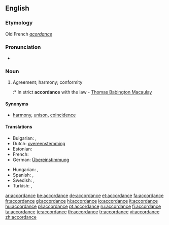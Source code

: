 ==English==

===Etymology===
Old French ''[[acordance]]''

===Pronunciation===
* {{audio|en-us-accordance.ogg|Audio (US)}}

===Noun===
{{en-noun}}

# Agreement; harmony; conformity
#:* In strict '''accordance''' with the law - [[w:Thomas Babington Macaulay|Thomas Babington Macaulay]]

====Synonyms====
* [[harmony]], [[unison]], [[coincidence]]

====Translations====
{{trans-top|agreement; harmony; conformity}}
* Bulgarian: {{t+|bg|съгласие}},  {{t|bg|съответствие}}
* Dutch: [[:nl:overeenstemming|overeenstemming]] {{f}}
* Estonian: {{t|et|vastavus}}
* French: {{t+|fr|accordance|f}}
* German: [[:de:Übereinstimmung|Übereinstimmung]] {{f}}
{{trans-mid}}
* Hungarian: {{t|hu|egyetértés}}, {{t|hu|összhang}}
* Spanish: {{t|es|acuerdo|m}}, {{t|es|conformidad|f}}
* Swedish: {{t|sv|enlighet|c}}, {{t|sv|överensstämmelse|c}}
* Turkish: {{t+|tr|uygunluk}}, {{t+|tr|uyum}}
{{trans-bottom}}

[[ar:accordance]]
[[be:accordance]]
[[de:accordance]]
[[et:accordance]]
[[fa:accordance]]
[[fr:accordance]]
[[gl:accordance]]
[[hi:accordance]]
[[io:accordance]]
[[it:accordance]]
[[hu:accordance]]
[[pl:accordance]]
[[pt:accordance]]
[[ru:accordance]]
[[fi:accordance]]
[[ta:accordance]]
[[te:accordance]]
[[th:accordance]]
[[tr:accordance]]
[[vi:accordance]]
[[zh:accordance]]